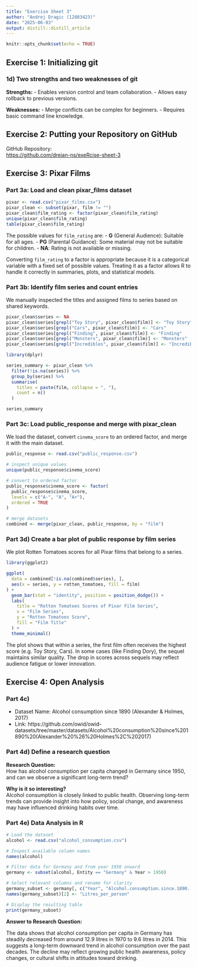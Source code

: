 ```yaml
---
title: "Exercise Sheet 3"
author: "Andrej Dragic (12803423)"
date: "2025-06-03"
output: distill::distill_article
---
```


```r
knitr::opts_chunk$set(echo = TRUE)
```

## Exercise 1: Initializing git

### 1d) Two strengths and two weaknesses of git

**Strengths:**
- Enables version control and team collaboration.
- Allows easy rollback to previous versions.

**Weaknesses:**
- Merge conflicts can be complex for beginners.
- Requires basic command line knowledge.

## Exercise 2: Putting your Repository on GitHub

GitHub Repository:  
[https://github.com/drejan-ns/exeRcise-sheet-3](https://github.com/drejan-ns/exeRcise-sheet-3)

## Exercise 3: Pixar Films

### Part 3a: Load and clean pixar_films dataset

```r
pixar <- read.csv("pixar_films.csv")
pixar_clean <- subset(pixar, film != "")
pixar_clean$film_rating <- factor(pixar_clean$film_rating)
unique(pixar_clean$film_rating)
table(pixar_clean$film_rating)
```

The possible values for `film_rating` are:
- **G** (General Audience): Suitable for all ages.
- **PG** (Parental Guidance): Some material may not be suitable for children.
- **NA**: Rating is not available or missing.

Converting `film_rating` to a factor is appropriate because it is a categorical variable with a fixed set of possible values. Treating it as a factor allows R to handle it correctly in summaries, plots, and statistical models.


### Part 3b: Identify film series and count entries

We manually inspected the titles and assigned films to series based on shared keywords.

```r
pixar_clean$series <- NA
pixar_clean$series[grepl("Toy Story", pixar_clean$film)] <- "Toy Story"
pixar_clean$series[grepl("Cars", pixar_clean$film)] <- "Cars"
pixar_clean$series[grepl("Finding", pixar_clean$film)] <- "Finding"
pixar_clean$series[grepl("Monsters", pixar_clean$film)] <- "Monsters"
pixar_clean$series[grepl("Incredibles", pixar_clean$film)] <- "Incredibles"

library(dplyr)

series_summary <- pixar_clean %>%
  filter(!is.na(series)) %>%
  group_by(series) %>%
  summarise(
    titles = paste(film, collapse = ", "),
    count = n()
  )

series_summary
```


### Part 3c: Load public_response and merge with pixar_clean

We load the dataset, convert `cinema_score` to an ordered factor, and merge it with the main dataset.

```r
public_response <- read.csv("public_response.csv")

# inspect unique values
unique(public_response$cinema_score)

# convert to ordered factor
public_response$cinema_score <- factor(
  public_response$cinema_score,
  levels = c("A-", "A", "A+"),
  ordered = TRUE
)

# merge datasets
combined <- merge(pixar_clean, public_response, by = "film")

```


### Part 3d) Create a bar plot of public response by film series

We plot Rotten Tomatoes scores for all Pixar films that belong to a series.

```r
library(ggplot2)

ggplot(
  data = combined[!is.na(combined$series), ],
  aes(x = series, y = rotten_tomatoes, fill = film)
) +
  geom_bar(stat = "identity", position = position_dodge()) +
  labs(
    title = "Rotten Tomatoes Scores of Pixar Film Series",
    x = "Film Series",
    y = "Rotten Tomatoes Score",
    fill = "Film Title"
  ) +
  theme_minimal()
```

The plot shows that within a series, the first film often receives the highest score (e.g. Toy Story, Cars). In some cases (like Finding Dory), the sequel maintains similar quality. The drop in scores across sequels may reflect audience fatigue or lower innovation.

## Exercise 4: Open Analysis

### Part 4c)

- Dataset Name: Alcohol consumption since 1890 (Alexander & Holmes, 2017)  
- Link: https://github.com/owid/owid-datasets/tree/master/datasets/Alcohol%20consumption%20since%201890%20(Alexander%20%26%20Holmes%2C%202017)

### Part 4d) Define a research question


**Research Question:**  
How has alcohol consumption per capita changed in Germany since 1950, and can we observe a significant long-term trend?

**Why is it so interesting?**  
Alcohol consumption is closely linked to public health. Observing long-term trends can provide insight into how policy, social change, and awareness may have influenced drinking habits over time.


### Part 4e) Data Analysis in R


```r
# Load the dataset
alcohol <- read.csv("alcohol_consumption.csv")

# Inspect available column names
names(alcohol)

# Filter data for Germany and from year 1950 onward
germany <- subset(alcohol, Entity == "Germany" & Year > 1950)

# Select relevant columns and rename for clarity
germany_subset <- germany[, c("Year", "Alcohol.consumption.since.1890..Alexander...Holmes..2017.")]
names(germany_subset)[2] <- "Litres_per_person"

# Display the resulting table
print(germany_subset)
```

**Answer to Research Question: **

The data shows that alcohol consumption per capita in Germany has steadily decreased from around 12.9 litres in 1970 to 9.6 litres in 2014. This suggests a long-term downward trend in alcohol consumption over the past decades.
The decline may reflect growing public health awareness, policy changes, or cultural shifts in attitudes toward drinking.








